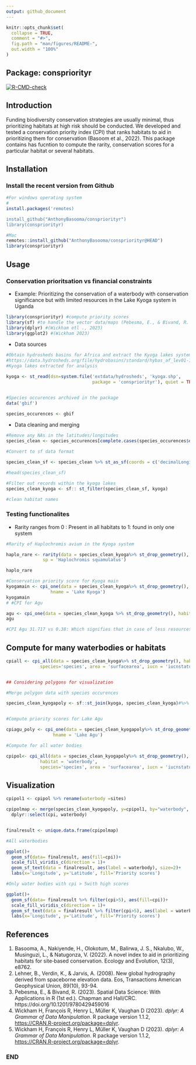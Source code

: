 ```yaml
---
output: github_document
---
```


<!-- README.md is generated from README.Rmd. Please edit that file -->

```r
knitr::opts_chunk$set(
  collapse = TRUE,
  comment = "#>",
  fig.path = "man/figures/README-",
  out.width = "100%"
)
```

## Package: conspriorityr

<!-- badges: start -->
[![R-CMD-check](https://github.com/AnthonyBasooma/conspriorityr/actions/workflows/R-CMD-check.yaml/badge.svg)](https://github.com/AnthonyBasooma/conspriorityr/actions/workflows/R-CMD-check.yaml)
<!-- badges: end -->

## Introduction

Funding biodiversity conservation strategies are usually minimal, thus prioritizing habitats at high risk should be conducted. We developed and tested a conservation priority index (CPI) that ranks habitats to aid in prioritizing them for conservation (Basoom et al., 2022). This package contains has fucntion to compute the rarity, conservation scores for a particular habitat or several habitats.

## Installation

### Install the recent version from Github

``` r
#For windows operating system
#
install.packages('remotes)

install_github("AnthonyBasooma/conspriorityr")
library(conspriorityr)

```

``` r
#Mac
remotes::install_github("AnthonyBasooma/conspriorityr@HEAD")
library(conspriorityr)

```
## Usage

### Conservation prioritsation vs financial constraints

* Example: Prioritizing the conservation of a waterbody with conservation significance but with limited resources in the Lake Kyoga system in Uganda


```r

library(conspriorityr) #compute priority scores
library(sf) #to handle the vector data/maps (Pebesma, E., & Bivand, R. (2023))
library(dplyr) #(Wickham etl ., 2023)
library(ggplot2) #(Wickham 2023)

```

* Data sources 

```r

#Obtain hydrosheds basins for Africa and extract the Kyoga lakes system (Lehner et al., 2008)
#https://data.hydrosheds.org/file/hydrobasins/standard/hybas_af_lev01-12_v1c.zip
#Kyoga lakes extracted for analysis

kyoga <- st_read(dsn=system.file('extdata/hydrosheds', 'kyoga.shp', 
                                 package = 'conspriorityr'), quiet = TRUE)


#Species occurences archived in the package
data('gbif')

species_occurences <- gbif
```

* Data cleaning and merging

```r

#Remove any NAs in the latitudes/longitudes
species_clean <- species_occurences[complete.cases(species_occurences$decimalLatitude),]

#Convert to sf data format

species_clean_sf <- species_clean %>% st_as_sf(coords = c('decimalLongitude','decimalLatitude'), crs=st_crs(4326))

#head(species_clean_sf)

#Filter out records within the kyoga lakes
species_clean_kyoga <- sf:: st_filter(species_clean_sf, kyoga) 

#clean habitat names

```

### Testing functionalites

* Rarity ranges from 0 : Present in all habitats to 1: found in only one system


```r

#Rarity of Haplochromis avium in the Kyoga system

haplo_rare <- rarity(data = species_clean_kyoga%>% st_drop_geometry(), habitat = 'waterbody',species = 'species',
              sp = 'Haplochromis squamulatus')

haplo_rare

#Conservation priority score for Kyoga main
kyogamain <- cpi_one(data = species_clean_kyoga%>% st_drop_geometry(), habitat = 'waterbody', species = 'species',area = 'surfacearea',iucn = 'iucnstatus',
                 hname = 'Lake Kyoga')
kyogamain
# #CPI for Agu

agu <- cpi_one(data = species_clean_kyoga %>% st_drop_geometry(), habitat = 'waterbody', species = 'species',area = 'surfacearea',iucn = 'iucnstatus', hname = 'Lake Agu')
agu

#CPI Agu 31.717 vs 0.38: Which signifies that in case of less resources Lake Agu should be prioritised for conservation due to number of threatened and endemic species per unit surface area

```

## Compute for many waterbodies or habitats

```r
cpiall <- cpi_all(data = species_clean_kyoga%>% st_drop_geometry(), habitat = 'waterbody',
             species='species', area = 'surfacearea', iucn = 'iucnstatus')


## Considering polygons for visualization

#Merge polygon data with species occurences 

species_clean_kyogapoly <- sf::st_join(kyoga, species_clean_kyoga)#%>% st_drop_geometry()


#Compute priority scores for Lake Agu

cpiagu_poly <- cpi_one(data = species_clean_kyogapoly%>% st_drop_geometry(), habitat = 'waterbody', species = 'species', area = 'surfacearea', iucn = 'iucnstatus',
                  hname = 'Lake Agu')

#Compute for all water bodies 

cpipol<- cpi_all(data = species_clean_kyogapoly%>% st_drop_geometry(), 
             habitat = 'waterbody',
             species='species', area = 'surfacearea', iucn = 'iucnstatus')
```
## Visualization

```r

cpipol1 <- cpipol %>% rename(waterbody =sites)

cpipolmap <- merge(species_clean_kyogapoly, y=cpipol1, by="waterbody", all.x=F) %>%
  dplyr::select(cpi, waterbody)


finalresult <- unique.data.frame(cpipolmap)

#All waterbodies 

ggplot()+
  geom_sf(data= finalresult, aes(fill=cpi))+
  scale_fill_viridis_c(direction = 1)+
  geom_sf_text(data = finalresult, aes(label = waterbody), size=2)+
  labs(x='Longitude', y='Latitude', fill='Priority scores')

#Only water bodies with cpi > 5with high scores

ggplot()+
  geom_sf(data= finalresult %>% filter(cpi>5), aes(fill=cpi))+
  scale_fill_viridis_c(direction = 1)+
  geom_sf_text(data = finalresult %>% filter(cpi>5), aes(label = waterbody), size=3)+
  labs(x='Longitude', y='Latitude', fill='Priority scores')

```

## References

1. Basooma, A., Nakiyende, H., Olokotum, M., Balirwa, J. S., Nkalubo, W., Musinguzi, L., & Natugonza, V. (2022). A novel index to aid in prioritizing habitats for site‐based conservation. Ecology and Evolution, 12(3), e8762.
2. Lehner, B., Verdin, K., & Jarvis, A. (2008). New global hydrography derived from spaceborne elevation data. Eos, Transactions American Geophysical Union, 89(10), 93-94.
3. Pebesma, E., & Bivand, R. (2023). Spatial Data Science: With Applications in R (1st
  ed.). Chapman and Hall/CRC. https://doi.org/10.1201/9780429459016
4. Wickham H, François R, Henry L, Müller K, Vaughan D (2023). _dplyr: A Grammar of Data
  Manipulation_. R package version 1.1.2, <https://CRAN.R-project.org/package=dplyr>.
5. Wickham H, François R, Henry L, Müller K, Vaughan D (2023). _dplyr: A Grammar of Data
  Manipulation_. R package version 1.1.2, <https://CRAN.R-project.org/package=dplyr>.

### END


